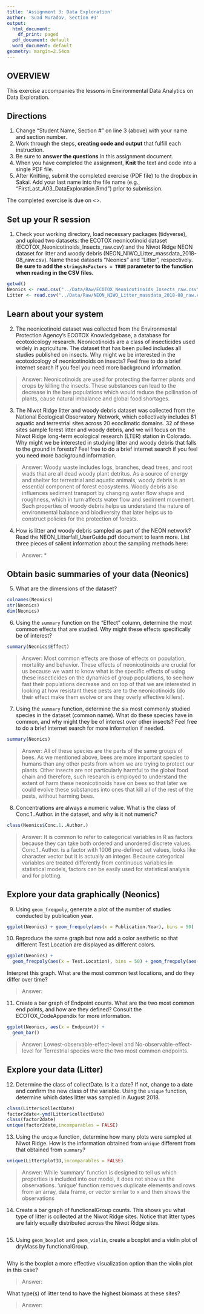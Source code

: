 ```yaml
---
title: 'Assignment 3: Data Exploration'
author: 'Suad Muradov, Section #3'
output:
  html_document:
    df_print: paged
  pdf_document: default
  word_document: default
geometry: margin=2.54cm
---
```


## OVERVIEW

This exercise accompanies the lessons in Environmental Data Analytics on Data Exploration. 

## Directions
1. Change "Student Name, Section #" on line 3 (above) with your name and section number.
2. Work through the steps, **creating code and output** that fulfill each instruction.
3. Be sure to **answer the questions** in this assignment document.
4. When you have completed the assignment, **Knit** the text and code into a single PDF file.
5. After Knitting, submit the completed exercise (PDF file) to the dropbox in Sakai. Add your last name into the file name (e.g., "FirstLast_A03_DataExploration.Rmd") prior to submission.

The completed exercise is due on <>.


## Set up your R session

1. Check your working directory, load necessary packages (tidyverse), and upload two datasets: the ECOTOX neonicotinoid dataset (ECOTOX_Neonicotinoids_Insects_raw.csv) and the Niwot Ridge NEON dataset for litter and woody debris (NEON_NIWO_Litter_massdata_2018-08_raw.csv). Name these datasets "Neonics" and "Litter", respectively. **Be sure to add the `stringsAsFactors = TRUE` parameter to the function when reading in the CSV files.**
```r
getwd()
Neonics <- read.csv("../Data/Raw/ECOTOX_Neonicotinoids_Insects_raw.csv", stringsAsFactors=TRUE)
Litter <- read.csv("../Data/Raw/NEON_NIWO_Litter_massdata_2018-08_raw.csv", stringsAsFactors = TRUE)
```

## Learn about your system

2. The neonicotinoid dataset was collected from the Environmental Protection Agency's ECOTOX Knowledgebase, a database for ecotoxicology research. Neonicotinoids are a class of insecticides used widely in agriculture. The dataset that has been pulled includes all studies published on insects. Why might we be interested in the ecotoxicology of neonicotinoids on insects? Feel free to do a brief internet search if you feel you need more background information. 

> Answer: Neonicotinoids are used for protecting the farmer plants and crops by killing the insects. These substances can lead to the decrease in the bee populations which would reduce the pollination of plants, cause natural imbalance and global food shortages.

3. The Niwot Ridge litter and woody debris dataset was collected from the National Ecological Observatory Network, which collectively includes 81 aquatic and terrestrial sites across 20 ecoclimatic domains. 32 of these sites sample forest litter and woody debris, and we will focus on the Niwot Ridge long-term ecological research (LTER) station in Colorado. Why might we be interested in studying litter and woody debris that falls to the ground in forests? Feel free to do a brief internet search if you feel you need more background information. 

> Answer: Woody waste includes logs, branches, dead trees, and root wads that are all dead woody plant detritus. As a source of energy and shelter for terrestrial and aquatic animals, woody debris is an essential component of forest ecosystems. Woody debris also influences sediment transport by changing water flow shape and roughness, which in turn affects water flow and sediment movement. Such properties of woody debris helps us understand the nature of environmental balance and biodiversity that later helps us to construct policies for the protection of forests.

4. How is litter and woody debris sampled as part of the NEON network? Read the NEON_Litterfall_UserGuide.pdf document to learn more. List three pieces of salient information about the sampling methods here: 

> Answer: 
*
*
*



## Obtain basic summaries of your data (Neonics)

5. What are the dimensions of the dataset?

```r
colnames(Neonics)
str(Neonics)
dim(Neonics)
```

6. Using the `summary` function on the "Effect" column, determine the most common effects that are studied. Why might these effects specifically be of interest?
```r
summary(Neonics$Effect)
```

> Answer: Most common effects are those of effects on population, mortality and behavior. These effects of neonicotinoids are crucial for us because we want to know what is the specific effects of using these insecticides on the dynamics of group populations, to see how fast their populations decrease and on top of that we are interested in looking at how resistant these pests are to the neonicotinoids (do their effect make them evolve or are they overly effective killers).

7. Using the `summary` function, determine the six most commonly studied species in the dataset (common name). What do these species have in common, and why might they be of interest over other insects? Feel free to do a brief internet search for more information if needed.

```r
summary(Neonics)
```

> Answer: All of these species are the parts of the same groups of bees. As we mentioned above, bees are more important species to humans than any other pests from whom we are trying to protect our plants. Other insects are not particularly harmful to the global food chain and therefore, such research is employed to understand the extent of harm these neonicotinoids have on bees so that later we could evolve these substances into ones that kill all of the rest of the pests, without harming bees.

8. Concentrations are always a numeric value. What is the class of Conc.1..Author. in the dataset, and why is it not numeric?

```r
class(Neonics$Conc.1..Author.)
```

> Answer: It is common to refer to categorical variables in R as factors because they can take both ordered and unordered discrete values. Conc.1..Author. is a factor with 1006 pre-defined set values, looks like character vector but it is actually an integer. Because categorical variables are treated differently from continuous variables in statistical models, factors can be easily used for statistical analysis and for plotting.

## Explore your data graphically (Neonics)

9. Using `geom_freqpoly`, generate a plot of the number of studies conducted by publication year. 
```r
ggplot(Neonics) + geom_freqpoly(aes(x = Publication.Year), bins = 50)
```

10. Reproduce the same graph but now add a color aesthetic so that different Test.Location are displayed as different colors.
```r
ggplot(Neonics) +
  geom_freqpoly(aes(x = Test.Location), bins = 50) + geom_freqpoly(aes(x = Test.Location), bins = 50, color = "green")
```

Interpret this graph. What are the most common test locations, and do they differ over time?

> Answer: 

11. Create a bar graph of Endpoint counts. What are the two most common end points, and how are they defined? Consult the ECOTOX_CodeAppendix for more information. 

```r
ggplot(Neonics, aes(x = Endpoint)) +
  geom_bar()
```

> Answer: Lowest-observable-effect-level and No-observable-effect-level for Terrestrial species were the two most common endpoints. 
>

## Explore your data (Litter)

12. Determine the class of collectDate. Is it a date? If not, change to a date and confirm the new class of the variable. Using the `unique` function, determine which dates litter was sampled in August 2018. 
```r
class(Litter$collectDate)
factor2date<-ymd(Litter$collectDate)
class(factor2date)
unique(factor2date,incomparables = FALSE)

```

13. Using the `unique` function, determine how many plots were sampled at Niwot Ridge. How is the information obtained from `unique` different from that obtained from `summary`?

```r
unique(Litter$plotID,incomparables = FALSE)
```

> Answer: While 'summary' function is designed to tell us which properties is included into our model, it does not show us the observations. 'unique' function removes duplicate elements and rows from an array, data frame, or vector similar to x and then shows the observations

14. Create a bar graph of functionalGroup counts. This shows you what type of litter is collected at the Niwot Ridge sites. Notice that litter types are fairly equally distributed across the Niwot Ridge sites.
```r

```

15. Using `geom_boxplot` and `geom_violin`, create a boxplot and a violin plot of dryMass by functionalGroup. 
```r

```

Why is the boxplot a more effective visualization option than the violin plot in this case?

> Answer: 

What type(s) of litter tend to have the highest biomass at these sites? 

> Answer: 
